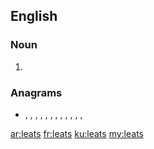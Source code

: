 ==English==

===Noun===
{{head|en|noun plural form}}

# {{plural of|leat|lang=en}}

===Anagrams===
* {{l|en|astel}}, {{l|en|lates}}, {{l|en|least}}, {{l|en|salet}}, {{l|en|setal}}, {{l|en|slate}}, {{l|en|stale}}, {{l|en|steal}}, {{l|en|stela}}, {{l|en|taels}}, {{l|en|tales}}, {{l|en|teals}}, {{l|en|tesla}}

[[ar:leats]]
[[fr:leats]]
[[ku:leats]]
[[my:leats]]